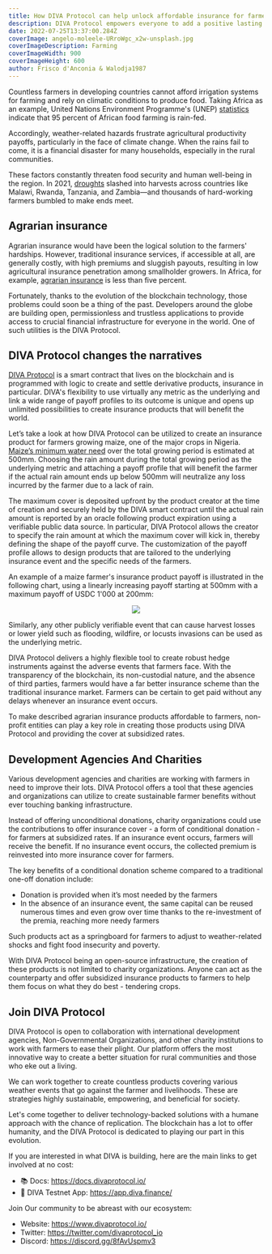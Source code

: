 ```yaml
---
title: How DIVA Protocol can help unlock affordable insurance for farmers
description: DIVA Protocol empowers everyone to add a positive lasting impact on the world by creating conditional donation products 
date: 2022-07-25T13:37:00.284Z
coverImage: angelo-moleele-URroWgc_x2w-unsplash.jpg
coverImageDescription: Farming
coverImageWidth: 900
coverImageHeight: 600
author: Frisco d'Anconia & Walodja1987
---
```


Countless farmers in developing countries cannot afford irrigation systems for farming and rely on climatic conditions to produce food. Taking Africa as an example, United Nations Environment Programme's (UNEP) [statistics](https://www.un.org/africarenewal/magazine/special-edition-agriculture-2014/despite-climate-change-africa-can-feed-africa) indicate that 95 percent of African food farming is rain-fed.

Accordingly, weather-related hazards frustrate agricultural productivity payoffs, particularly in the face of climate change. When the rains fail to come, it is a financial disaster for many households, especially in the rural communities.

These factors constantly threaten food security and human well-being in the region. In 2021, [droughts](https://oneacrefund.org/blog/crop-insurance-can-improve-food-security-africa/) slashed into harvests across countries like Malawi, Rwanda, Tanzania, and Zambia—and thousands of hard-working farmers bumbled to make ends meet.

## Agrarian insurance

Agrarian insurance would have been the logical solution to the farmers' hardships. However, traditional insurance services, if accessible at all, are generally costly, with high premiums and sluggish payouts, resulting in low agricultural insurance penetration among smallholder growers. In Africa, for example, [agrarian insurance](https://newafricanmagazine.com/26039/) is less than five percent. 

Fortunately, thanks to the evolution of the blockchain technology, those problems could soon be a thing of the past. Developers around the globe are building open, permissionless and trustless applications to provide access to crucial financial infrastructure for everyone in the world. One of such utilities is the DIVA Protocol.


## DIVA Protocol changes the narratives

[DIVA Protocol](https://docs.divaprotocol.io/introduction/what-is-diva-protocol) is a smart contract that lives on the blockchain and is programmed with logic to create and settle derivative products, insurance in particular. DIVA's flexibility to use virtually any metric as the underlying and link a wide range of payoff profiles to its outcome is unique and opens up unlimited possibilities to create insurance products that will benefit the world. 

Let’s take a look at how DIVA Protocol can be utilized to create an insurance product for farmers growing maize, one of the major crops in Nigeria. [Maize’s minimum water need](https://www.fao.org/3/s2022e/s2022e02.htm) over the total growing period is estimated at 500mm. Choosing the rain amount during the total growing period as the underlying metric and attaching a payoff profile that will benefit the farmer if the actual rain amount ends up below 500mm will neutralize any loss incurred by the farmer due to a lack of rain. 

The maximum cover is deposited upfront by the product creator at the time of creation and securely held by the DIVA smart contract until the actual rain amount is reported by an oracle following product expiration using a verifiable public data source. In particular, DIVA Protocol allows the creator to specify the rain amount at which the maximum cover will kick in, thereby defining the shape of the payoff curve. The customization of the payoff profile allows to design products that are tailored to the underlying insurance event and the specific needs of the farmers.

An example of a maize farmer's insurance product payoff is illustrated in the following chart, using a linearly increasing payoff starting at 500mm with a maximum payoff of USDC 1'000 at 200mm:
 
<p align="center">
  <img src="/Images/posts/harvest_insurance_short.png" />
</p>

Similarly, any other publicly verifiable event that can cause harvest losses or lower yield such as flooding, wildfire, or locusts invasions can be used as the underlying metric. 

DIVA Protocol delivers a highly flexible tool to create robust hedge instruments against the adverse events that farmers face. With the transparency of the blockchain, its non-custodial nature, and the absence of third parties, farmers would have a far better insurance scheme than the traditional insurance market. Farmers can be certain to get paid without any delays whenever an insurance event occurs.

To make described agrarian insurance products affordable to farmers, non-profit entities can play a key role in creating those products using DIVA Protocol and providing the cover at subsidized rates.

## Development Agencies And Charities 

Various development agencies and charities are working with farmers in need to improve their lots. DIVA Protocol offers a tool that these agencies and organizations can utilize to create sustainable farmer benefits without ever touching banking infrastructure.

Instead of offering unconditional donations, charity organizations could use the contributions to offer insurance cover - a form of conditional donation - for farmers at subsidized rates. If an insurance event occurs, farmers will receive the benefit. If no insurance event occurs, the collected premium is reinvested into more insurance cover for farmers. 

The key benefits of a conditional donation scheme compared to a traditional one-off donation include:
- Donation is provided when it’s most needed by the farmers
- In the absence of an insurance event, the same capital can be reused numerous times and even grow over time thanks to the re-investment of the premia, reaching more needy farmers

Such products act as a springboard for farmers to adjust to weather-related shocks and fight food insecurity and poverty.

With DIVA Protocol being an open-source infrastructure, the creation of these products is not limited to charity organizations. Anyone can act as the counterparty and offer subsidized insurance products to farmers to help them focus on what they do best - tendering crops.


## Join DIVA Protocol

DIVA Protocol is open to collaboration with international development agencies, Non-Governmental Organizations, and other charity institutions to work with farmers to ease their plight. Our platform offers the most innovative way to create a better situation for rural communities and those who eke out a living.

We can work together to create countless products covering various weather events that go against the farmer and livelihoods. These are strategies highly sustainable, empowering, and beneficial for society.

Let's come together to deliver technology-backed solutions with a humane approach with the chance of replication. The blockchain has a lot to offer humanity, and the DIVA Protocol is dedicated to playing our part in this evolution.

If you are interested in what DIVA is building, here are the main links to get involved at no cost:

- 📚 Docs: https://docs.divaprotocol.io/
- 🍏 DIVA Testnet App: https://app.diva.finance/

Join Our community to be abreast with our ecosystem:

- Website: https://www.divaprotocol.io/
- Twitter: https://twitter.com/divaprotocol_io 
- Discord: https://discord.gg/8fAvUspmv3 




